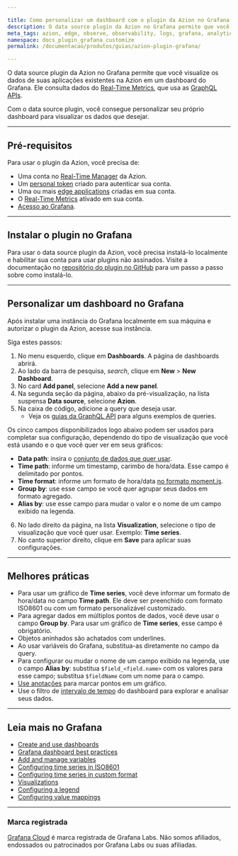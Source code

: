 ```yaml
---

title: Como personalizar um dashboard com o plugin da Azion no Grafana
description: O data source plugin da Azion no Grafana permite que você visualize os dados de suas aplicações existentes na Azion em um dashboard do Grafana.
meta_tags: azion, edge, observe, observability, logs, grafana, analytics
namespace: docs_plugin_grafana_customize
permalink: /documentacao/produtos/guias/azion-plugin-grafana/

---
```


O data source plugin da Azion no Grafana permite que você visualize os dados de suas aplicações existentes na Azion em um dashboard do Grafana. Ele consulta dados do [Real-Time Metrics](/pt-br/documentacao/produtos/real-time-metrics/), que usa as [GraphQL APIs](/pt-br/documentacao/produtos/graphql-api/visao-geral/).

Com o data source plugin, você consegue personalizar seu próprio dashboard para visualizar os dados que desejar.

---

## Pré-requisitos 

Para usar o plugin da Azion, você precisa de:

- Uma conta no [Real-Time Manager](https://manager.azion.com/) da Azion.
- Um [personal token](/pt-br/documentacao/produtos/gestao-de-contas/personal-tokens/) criado para autenticar sua conta.
- Uma ou mais [edge applications](/pt-br/documentacao/produtos/edge-application/) criadas em sua conta.
- O [Real-Time Metrics](/pt-br/documentacao/produtos/real-time-metrics/) ativado em sua conta.
- [Acesso ao Grafana](https://grafana.com/).

---

## Instalar o plugin no Grafana

Para usar o data source plugin da Azion, você precisa instalá-lo localmente e habilitar sua conta para usar plugins não assinados. Visite a documentação no [repositório do plugin no GitHub](https://github.com/aziontech/grafana-plugin#install-plugin-on-local-grafana) para um passo a passo sobre como instalá-lo.

---

## Personalizar um dashboard no Grafana

Após instalar uma instância do Grafana localmente em sua máquina e autorizar o plugin da Azion, acesse sua instância.

Siga estes passos:

1. No menu esquerdo, clique em **Dashboards**. A página de dashboards abrirá.
2. Ao lado da barra de pesquisa, *search*, clique em **New** > **New Dashboard**.
3. No card **Add panel**, selecione **Add a new panel**.
4. Na segunda seção da página, abaixo da pré-visualização, na lista suspensa **Data source**, selecione **Azion**.
5. Na caixa de código, adicione a query que deseja usar.
    - Veja os [guias da GraphQL API](/pt-br/documentacao/produtos/graphql-api/visao-geral/) para alguns exemplos de queries.

Os cinco campos disponibilizados logo abaixo podem ser usados para completar sua configuração, dependendo do tipo de visualização que você está usando e o que você quer ver em seus gráficos:

- **Data path**: insira o [conjunto de dados que quer usar](/pt-br/documentacao/produtos/graphql-api-recursos/#queries-datasets).
- **Time path**: informe um timestamp, carimbo de hora/data. Esse campo é delimitado por pontos.
- **Time format**: informe um formato de hora/data [no formato moment.js](https://momentjs.com/docs/#/parsing/string/).
- **Group by**: use esse campo se você quer agrupar seus dados em formato agregado.
- **Alias by**: use esse campo para mudar o valor e o nome de um campo exibido na legenda.



6. No lado direito da página, na lista **Visualization**, selecione o tipo de visualização que você quer usar. Exemplo: **Time series**.
7. No canto superior direito, clique em **Save** para aplicar suas configurações.

---

## Melhores práticas

- Para usar um gráfico de **Time series**, você deve informar um formato de hora/data no campo **Time path**. Ele deve ser preenchido com formato ISO8601 ou com um formato personalizável customizado.
- Para agregar dados em múltiplos pontos de dados, você deve usar o campo **Group by**. Para usar um gráfico de **Time series**, esse campo é obrigatório.
- Objetos aninhados são achatados com underlines.
- Ao usar variáveis do Grafana, substitua-as diretamente no campo da query.
- Para configurar ou mudar o nome de um campo exibido na legenda, use o campo **Alias by**: substitua `$field_<field.name>` com os valores para esse campo; substitua `$fieldName` com um nome para o campo.
- [Use anotações](https://grafana.com/docs/grafana/latest/dashboards/build-dashboards/annotate-visualizations/) para marcar pontos em um gráfico.
- Use o filtro de [intervalo de tempo](https://grafana.com/docs/grafana/latest/dashboards/use-dashboards/#time-units-and-relative-ranges) do dashboard para explorar e analisar seus dados.

---

## Leia mais no Grafana

- [Create and use dashboards](https://grafana.com/docs/grafana/latest/dashboards/)
- [Grafana dashboard best practices](https://grafana.com/docs/grafana/latest/dashboards/build-dashboards/best-practices/)
- [Add and manage variables](https://grafana.com/docs/grafana/latest/dashboards/variables/)
- [Configuring time series in ISO8601](https://momentjs.com/docs/#/parsing/string/)
- [Configuring time series in custom format](https://momentjs.com/docs/#/parsing/string-format/)
- [Visualizations](https://grafana.com/docs/grafana/latest/panels-visualizations/visualizations/)
- [Configuring a legend](https://grafana.com/docs/grafana/latest/panels-visualizations/visualizations/configure-legend/)
- [Configuring value mappings](https://grafana.com/docs/grafana/latest/panels-visualizations/configure-value-mappings/)

---

### Marca registrada

[Grafana Cloud](https://grafana.com/products/cloud/) é marca registrada de Grafana Labs. Não somos afiliados, endossados ou patrocinados por Grafana Labs ou suas afiliadas.


